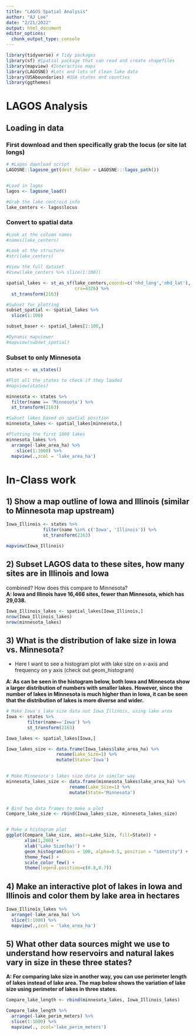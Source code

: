 ```yaml
---
title: "LAGOS Spatial Analysis"
author: "AJ Lee"
date: "2/21/2022"
output: html_document
editor_options: 
  chunk_output_type: console
---
```




```r
library(tidyverse) # Tidy packages
library(sf) #Spatial package that can read and create shapefiles 
library(mapview) #Interactive maps
library(LAGOSNE) #Lots and lots of clean lake data
library(USAboundaries) #USA states and counties
library(ggthemes)
```


# LAGOS Analysis


## Loading in data


### First download and then specifically grab the locus (or site lat longs)

```r

# #Lagos download script
LAGOSNE::lagosne_get(dest_folder = LAGOSNE:::lagos_path())


#Load in lagos
lagos <- lagosne_load()

#Grab the lake centroid info
lake_centers <- lagos$locus

```



### Convert to spatial data
```r

#Look at the column names
#names(lake_centers)

#Look at the structure
#str(lake_centers)

#View the full dataset
#View(lake_centers %>% slice(1:100))

spatial_lakes <- st_as_sf(lake_centers,coords=c('nhd_long','nhd_lat'),
                          crs=4326) %>%
  st_transform(2163)

#Subset for plotting
subset_spatial <- spatial_lakes %>%
  slice(1:100) 

subset_baser <- spatial_lakes[1:100,]

#Dynamic mapviewer
#mapview(subset_spatial)

```


### Subset to only Minnesota

```r

states <- us_states()

#Plot all the states to check if they loaded
#mapview(states)

minnesota <- states %>%
  filter(name == 'Minnesota') %>%
  st_transform(2163)

#Subset lakes based on spatial position
minnesota_lakes <- spatial_lakes[minnesota,]

#Plotting the first 1000 lakes
minnesota_lakes %>%
  arrange(-lake_area_ha) %>%
    slice(1:1000) %>%
  mapview(.,zcol = 'lake_area_ha')

```



# In-Class work


## 1) Show a map outline of Iowa and Illinois (similar to Minnesota map upstream)

```r

Iowa_Illinois <- states %>% 
              filter(name %in% c('Iowa', 'Illinois')) %>% 
              st_transform(2163)

mapview(Iowa_Illinois)

```



## 2) Subset LAGOS data to these sites, how many sites are in Illinois and Iowa
combined? How does this compare to Minnesota?  
**A: Iowa and Illinois have 16,466 sites, fewer than Minnesota, which has 29,038.**
```r

Iowa_Illinois_lakes <- spatial_lakes[Iowa_Illinois,]
nrow(Iowa_Illinois_lakes)
nrow(minnesota_lakes)

```


## 3) What is the distribution of lake size in Iowa vs. Minnesota?

- Here I want to see a histogram plot with lake size on x-axis and frequency on 
y axis (check out geom_histogram)

**A: As can be seen in the histogram below, both Iowa and Minnesota show a larger distribution of numbers with smaller lakes. However, since the number of lakes in Minnesota is much higher than in Iowa, it can be seen that the distribution of lakes is more diverse and wider.**

```r

# Make Iowa's lake size data not Iowa_Illinois, using lake area
Iowa <- states %>% 
        filter(name=='Iowa') %>% 
        st_transform(2163)

Iowa_lakes <- spatial_lakes[Iowa,]

Iowa_lakes_size <- data.frame(Iowa_lakes$lake_area_ha) %>% 
                   rename(Lake_Size=1) %>% 
                   mutate(State='Iowa')

  
# Make Minnesota's lakes size data in similar way
minnesota_lakes_size <- data.frame(minnesota_lakes$lake_area_ha) %>%
                        rename(Lake_Size=1) %>% 
                        mutate(State='Minnesota')


# Bind two data frames to make a plot
Compare_lake_size <- rbind(Iowa_lakes_size, minnesota_lakes_size)


# Make a histogram plot
ggplot(Compare_lake_size, aes(x=Lake_Size, fill=State)) +
       xlim(1,200) +
       xlab('Lake Size(ha)') +
       geom_histogram(bins = 100, alpha=0.5, position = "identity") +
       theme_few() + 
       scale_color_few() + 
       theme(legend.position=c(0.8,0.7))

```


## 4) Make an interactive plot of lakes in Iowa and Illinois and color them by lake area in hectares

```r
Iowa_Illinois_lakes %>%
  arrange(-lake_area_ha) %>%
  slice(1:1000) %>%
  mapview(.,zcol = 'lake_area_ha')


```


## 5) What other data sources might we use to understand how reservoirs and natural lakes vary in size in these three states?  
**A: For comparing lake size in another way, you can use perimeter length of lakes instead of lake area. The map below shows the variation of lake size using perimeter of lakes in three states. **
```r
Compare_lake_length <- rbind(minnesota_lakes, Iowa_Illinois_lakes)

Compare_lake_length %>% 
  arrange(-lake_perim_meters) %>% 
  slice(1:1000) %>% 
  mapview(., zcol='lake_perim_meters')

```



